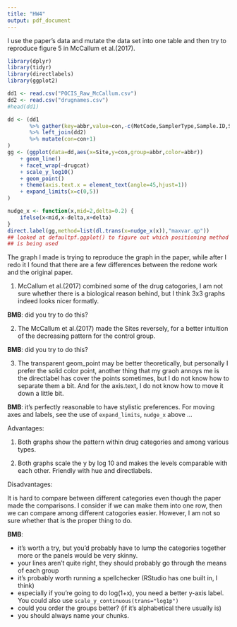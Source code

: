 ```yaml
---
title: "HW4"
output: pdf_document
---
```

I use the paper's data and mutate the data set into one table and then try to reproduce figure 5 in McCallum et al.(2017).

```r
library(dplyr)
library(tidyr)
library(directlabels)
library(ggplot2)
```

```r
dd1 <- read.csv("POCIS_Raw_McCallum.csv")
dd2 <- read.csv("drugnames.csv")
#head(dd1)
```

```r
dd <- (dd1
       %>% gather(key=abbr,value=con,-c(MetCode,SamplerType,Sample.ID,Site))
       %>% left_join(dd2)
       %>% mutate(con=con+1)
)
gg <- (ggplot(data=dd,aes(x=Site,y=con,group=abbr,color=abbr))
    + geom_line()
    + facet_wrap(~drugcat)
    + scale_y_log10()
    + geom_point()
    + theme(axis.text.x = element_text(angle=45,hjust=1))
    + expand_limits(x=c(0,5))
)

nudge_x <- function(x,mid=2,delta=0.2) {
    ifelse(x<mid,x-delta,x+delta)
}
direct.label(gg,method=list(dl.trans(x=nudge_x(x)),"maxvar.qp"))
## looked at defaultpf.ggplot() to figure out which positioning method
## is being used
```

The graph I made is trying to reproduce the graph in the paper, while after I redo it I found that there are a few differences between the redone work and the original paper.

1. McCallum et al.(2017) combined some of the drug catogories, I am not sure whether there is a biological reason behind, but I think 3x3 graphs indeed looks nicer formatly.

**BMB**: did you try to do this?

2. The McCallum et al.(2017) made the Sites reversely, for a better intuition of the decreasing pattern for the control group.

**BMB**: did you try to do this?

3. The transparent geom_point may be better theoretically, but personally I prefer the solid color point, another thing that my graoh annoys me is the directlabel has cover the points sometimes, but I do not know how to separate them a bit. And for the axis.text, I do not know how to move it down a little bit.

**BMB**: it's perfectly reasonable to have stylistic preferences. For moving axes and labels, see the use of `expand_limits`, `nudge_x` above ...

Advantages:

1. Both graphs show the pattern within drug categories and among various types. 

2. Both graphs scale the y by log 10 and makes the levels comparable with each other. Friendly with hue and directlabels.

Disadvantages:

It is hard to compare between different categories even though the paper made the comparisons. I consider if we can make them into one row, then we can compare among different catogories easier. However, I am not so sure whether that is the proper thing to do.

**BMB**:

- it's worth a try, but you'd probably have to lump the categories together more or the panels would be very skinny.
- your lines aren't quite right, they should probably go through the means of each group
- it's probably worth running a spellchecker (RStudio has one built in, I think)
- especially if you're going to do log(1+x), you need a better y-axis label. You could also use `scale_y_continuous(trans="log1p")`
- could you order the groups better? (if it's alphabetical there usually is)
- you should always name your chunks.

